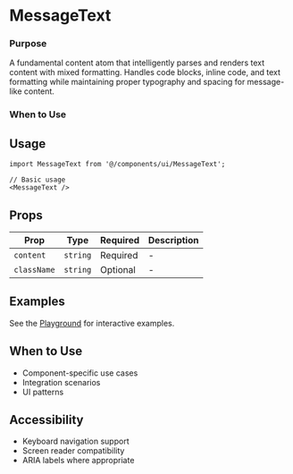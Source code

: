 # MessageText

### Purpose
A fundamental content atom that intelligently parses and renders text content with mixed formatting. Handles code blocks, inline code, and text formatting while maintaining proper typography and spacing for message-like content.
### When to Use

## Usage

```tsx
import MessageText from '@/components/ui/MessageText';

// Basic usage
<MessageText />
```

## Props

| Prop | Type | Required | Description |
|------|------|----------|-------------|
| `content` | `string` | Required | - |
| `className` | `string` | Optional | - |

## Examples

See the [Playground](/play) for interactive examples.

## When to Use

- Component-specific use cases
- Integration scenarios
- UI patterns

## Accessibility

- Keyboard navigation support
- Screen reader compatibility
- ARIA labels where appropriate
